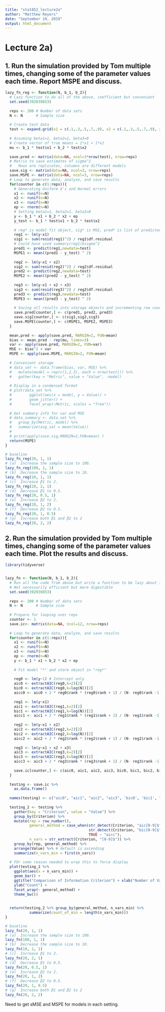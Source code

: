 ```yaml
---
title: "stat852_lecture2a"
author: "Matthew Reyers"
date: "September 19, 2019"
output: html_document
---
```


# Lecture 2a)

## 1. Run the simulation provided by Tom multiple times, changing some of the parameter values each time. Report MSPE and discuss.

```r

lazy_fn_reg <- function(N, b_1, b_2){
  # Lazy function to do all of the above, inefficient but convenient
  set.seed(392039853)
  
  reps <- 200 # Number of data sets
  N <- N      # Sample size
  
  # Create test data
  test <- expand.grid(x1 = c(.1,.3,.5,.7,.9), x2 = c(.1,.3,.5,.7,.9), x3=c(.1,.3,.5,.7,.9))
  
  # Assuming beta1=1, beta2=1, beta3=0
  # Create vector of true means = 1*x1 + 1*x2
  mu <- b_1 * test$x1 + b_2 * test$x2
  
  save.pred <- matrix(data=NA, ncol=3*nrow(test), nrow=reps)
  # Matrix to save estimates of sigma^2
  #   Rows are replicates, columns are different models 
  save.sig <- matrix(data=NA, ncol=3, nrow=reps)
  save.MSPE <- matrix(data=NA, ncol=3, nrow=reps)
  # Loop to generate data, analyze, and save results
  for(counter in c(1:reps)){
    # Generating Uniform X's and Normal errors
    x1 <- runif(n=N)
    x2 <- runif(n=N)
    x3 <- runif(n=N)
    ep <- rnorm(n=N)
    # Setting beta1=1, beta2=1, beta3=0
    y <- b_1 * x1 + b_2 * x2 + ep
    y_test <- b_1 * test$x1 + b_2 * test$x2
    
    # reg* is model-fit object, sig* is MSE, pred* is list of predicted values over grid 
    reg1 <- lm(y~x1)
    sig1 <- sum(resid(reg1)^2) / reg1$df.residual
    # Could have used summary(reg1)$sigma^2
    pred1 <- predict(reg1,newdata=test)
    MSPE1 <- mean((pred1 - y_test) ^ 2)
      
    reg2 <- lm(y~x1 + x2)
    sig2 <- sum(resid(reg2)^2) / reg2$df.residual
    pred2 <- predict(reg2,newdata=test)
    MSPE2 <- mean((pred2 - y_test) ^ 2)
    
    reg3 <- lm(y~x1 + x2 + x3)
    sig3 <- sum(resid(reg3)^2) / reg3$df.residual
    pred3 <- predict(reg3,newdata=test)
    MSPE3 <- mean((pred3 - y_test) ^ 2)
    
    # Saving all results into storage objects and incrementing row counter
    save.pred[counter,] <- c(pred1, pred2, pred3)
    save.sig[counter,] <- c(sig1,sig2,sig3)
    save.MSPE[counter,] <- c(MSPE1, MSPE2, MSPE3)
  }
  
  mean.pred <- apply(save.pred, MARGIN=2, FUN=mean)
  bias <- mean.pred - rep(mu, times=3)
  var <- apply(save.pred, MARGIN=2, FUN=var)
  MSE <- bias^2 + var
  MSPE <- apply(save.MSPE, MARGIN=2, FUN=mean)
  
  # Convenient storage
  # data_set <- data.frame(bias, var, MSE) %>%
  #   mutate(model = rep(c(1,2,3), each = nrow(test))) %>%
  #   gather(key = "Metric", value = "Value", -model)
  
  # Display in a condensed format
  # plot(data_set %>%
  #        ggplot(aes(x = model, y = Value)) +
  #        geom_jitter() +
  #        facet_wrap(~Metric, scales = "free"))
  
  # Get summary info for var and MSE
  # data_summary <- data_set %>%
  #   group_by(Metric, model) %>%
  #   summarize(avg_val = mean(Value))
  # 
  # print(apply(save.sig,MARGIN=2,FUN=mean) )
  return(MSPE)
}

# baseline
lazy_fn_reg(20, 1, 1)
# (a)  Increase the sample size to 100.
lazy_fn_reg(100, 1, 1)
# (b)  Decrease the sample size to 10.
lazy_fn_reg(10, 1, 1)
# (c)  Increase β1 to 2.
lazy_fn_reg(20, 2, 1)
# (d)  Decrease β1 to 0.5.
lazy_fn_reg(20, 0.5, 1)
# (e)  Increase β2 to 2.
lazy_fn_reg(20, 1, 2)
# (f)  Decrease β2 to 0.5.
lazy_fn_reg(20, 1, 0.5)
# (g)  Increase both β1 and β2 to 2
lazy_fn_reg(20, 2, 2)
```


## 2. Run the simulation provided by Tom multiple times, changing some of the parameter values each time. Plot the results and discuss.

```r
library(tidyverse)


lazy_fn <- function(N, b_1, b_2){
  # Run all the code from above but write a function to be lazy about it
  # Not necessarily efficient but more digestible
  set.seed(392039853)
  
  reps <- 200 # Number of data sets
  N <- N      # Sample size
  
  # Prepare for looping over reps
  counter <- 1
  save.ic<- matrix(data=NA, ncol=12, nrow=reps)
  
  # Loop to generate data, analyze, and save results
  for(counter in c(1:reps)){
    x1 <- runif(n=N)
    x2 <- runif(n=N)
    x3 <- runif(n=N)
    ep <- rnorm(n=N)
    y <- b_1 * x1 + b_2 * x2 + ep
    
    # Fit model "*" and store object in "reg*"
    
    reg0 <- lm(y~1) # Intercept only
    aic0 <- extractAIC(reg0,k=2)[2]
    bic0 <- extractAIC(reg0,k=log(N))[2]
    aicc0 <- aic0 + 2 * reg0$rank * (reg0$rank + 1) / (N- reg0$rank -1)
    
    reg1 <- lm(y~x1)
    aic1 <- extractAIC(reg1,k=2)[2]
    bic1 <- extractAIC(reg1,k=log(N))[2]
    aicc1 <- aic1 + 2 * reg1$rank * (reg1$rank + 1) / (N- reg1$rank -1)
    
    reg2 <- lm(y~x1 + x2)
    aic2 <- extractAIC(reg2,k=2)[2]
    bic2 <- extractAIC(reg2,k=log(N))[2]
    aicc2 <- aic2 + 2 * reg2$rank * (reg2$rank + 1) / (N- reg2$rank -1)
    
    reg3 <- lm(y~x1 + x2 + x3)
    aic3 <- extractAIC(reg3,k=2)[2]
    bic3 <- extractAIC(reg3,k=log(N))[2]
    aicc3 <- aic3 + 2 * reg3$rank * (reg3$rank + 1) / (N- reg3$rank -1)
    
    save.ic[counter,] <- c(aic0, aic1, aic2, aic3, bic0, bic1, bic2, bic3, aicc0, aicc1, aicc2, aicc3)
  }
  
  testing <- save.ic %>%
    as.data.frame()
  
  names(testing) <- c("aic0", "aic1", "aic2", "aic3", 'bic0', 'bic1', "bic2", 'bic3', 'aicc0', "aicc1", 'aicc2', "aicc3")
  
  testing_2 <- testing %>%
    gather(key = "Criterion", value = "Value") %>%
    group_by(Criterion) %>%
    mutate(rep = row_number(),
           general_method = case_when(str_detect(Criterion, "aic[0-9]$") ~ "aic",
                                      str_detect(Criterion, "bic[0-9]$") ~ "bic",
                                      TRUE ~ "aicc"),
           n_vars = str_extract(Criterion, "[0-9]$")) %>%
    group_by(rep, general_method) %>%
    arrange(Value) %>% # default is ascending
    summarize(n_vars_min = first(n_vars))
  
  # FOr some reason needed to wrap this to force display
  plot(testing_2 %>%
    ggplot(aes(x = n_vars_min)) +
    geom_bar() +
    ggtitle("Comparison of Information Criterion") + xlab("Number of Variables in Selected Model") +
    ylab("Count") +
    facet_wrap(~ general_method) +
    theme_bw())
  
  
  return(testing_2 %>% group_by(general_method, n_vars_min) %>%
           summarize(count_of_min = length(n_vars_min)))
}

# baseline
lazy_fn(20, 1, 1)
# (a)  Increase the sample size to 100.
lazy_fn(100, 1, 1)
# (b)  Decrease the sample size to 10.
lazy_fn(10, 1, 1)
# (c)  Increase β1 to 2.
lazy_fn(20, 2, 1)
# (d)  Decrease β1 to 0.5.
lazy_fn(20, 0.5, 1)
# (e)  Increase β2 to 2.
lazy_fn(20, 1, 2)
# (f)  Decrease β2 to 0.5.
lazy_fn(20, 1, 0.5)
# (g)  Increase both β1 and β2 to 2
lazy_fn(20, 2, 2)
```

Need to get sMSE and MSPE for models in each setting.